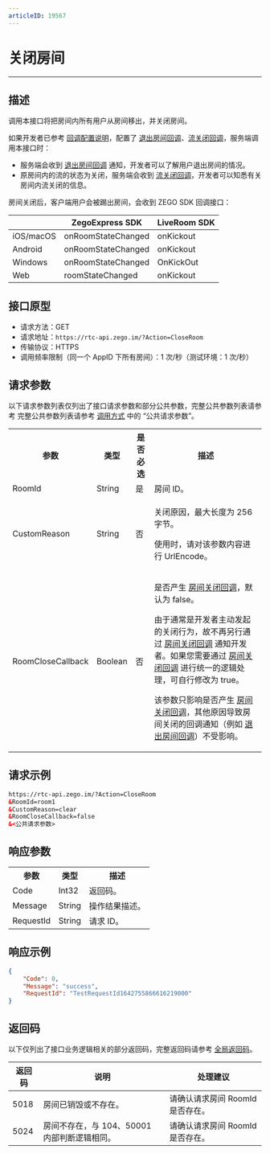 ```yaml
---
articleID: 19567
---
```




# 关闭房间

- - -

## 描述

调用本接口将把房间内所有用户从房间移出，并关闭房间。

如果开发者已参考 [回调配置说明](!Callback/Configuration_Instructions)，配置了 [退出房间回调](!Callback/Logoutroom_callback)、[流关闭回调](!Callback/Stream_Close)，服务端调用本接口时：

- 服务端会收到 [退出房间回调](!Callback/Logoutroom_callback) 通知，开发者可以了解用户退出房间的情况。
- 原房间内的流的状态为关闭，服务端会收到 [流关闭回调](!Callback/Stream_Close)，开发者可以知悉有关房间内流关闭的信息。

房间关闭后，客户端用户会被踢出房间，会收到 ZEGO SDK 回调接口：   

| |ZegoExpress SDK|LiveRoom SDK|
|-|-|-|
|iOS/macOS| onRoomStateChanged | onKickout | 
|Android| onRoomStateChanged | onKickout | 
|Windows| onRoomStateChanged | OnKickOut | 
|Web| roomStateChanged | onKickout | 


## 接口原型

- 请求方法：GET
- 请求地址：`https://rtc-api.zego.im/?Action=CloseRoom`
- 传输协议：HTTPS
- 调用频率限制（同一个 AppID 下所有房间）：1 次/秒（测试环境：1 次/秒）



## 请求参数

以下请求参数列表仅列出了接口请求参数和部分公共参数，完整公共参数列表请参考 完整公共参数列表请参考 [调用方式](./../making-api-requests.mdx#公共请求参数) 中的 “公共请求参数”。


<table>
  
<tbody><tr>
<th>参数</th>
<th>类型</th>
<th>是否必选</th>
<th>描述</th>
</tr>
<tr>
<td>RoomId</td>
<td>String</td>
<td>是</td>
<td>房间 ID。</td>
</tr>
<tr>
<td>CustomReason</td>
<td>String</td>
<td>否</td>
<td><p>关闭原因，最大长度为 256 字节。</p><p>使用时，请对该参数内容进行 UrlEncode。</p></td>
</tr>
<tr>
<td>RoomCloseCallback</td>
<td>Boolean</td>
<td>否</td>
<td>
<p>是否产生 <a href="!room_close_callback" target="_blank">房间关闭回调</a>，默认为 false。</p><p>由于通常是开发者主动发起的关闭行为，故不再另行通过 <a href="!room_close_callback" target="_blank">房间关闭回调</a> 通知开发者。如果您需要通过 <a href="!room_close_callback" target="_blank">房间关闭回调</a> 进行统一的逻辑处理，可自行修改为 true。</p>

<Note title="说明">
<p>该参数只影响是否产生 <a href="!room_close_callback" target="_blank">房间关闭回调</a>，其他原因导致房间关闭的回调通知（例如 <a href="!Callback/Logoutroom_callback" target="_blank">退出房间回调</a>）不受影响。</p>
</Note>

</td>
</tr>
</tbody></table>


## 请求示例

```html
https://rtc-api.zego.im/?Action=CloseRoom
&RoomId=room1
&CustomReason=clear
&RoomCloseCallback=false
&<公共请求参数>
```

## 响应参数


<table>
  
  <tbody><tr>
    <th>参数</th>
    <th>类型</th>
    <th>描述</th>
  </tr>
  <tr>
    <td>Code</td>
    <td>Int32</td>
    <td>返回码。</td>
  </tr>
  <tr>
    <td>Message</td>
    <td>String</td>
    <td>操作结果描述。</td>
  </tr>
  <tr>
    <td>RequestId</td>
    <td>String</td>
    <td>请求 ID。</td>
  </tr>
</tbody>
</table>





## 响应示例

```json
{
    "Code": 0,
    "Message": "success",
    "RequestId": "TestRequestId1642755866616219000"
}
```

## 返回码

以下仅列出了接口业务逻辑相关的部分返回码，完整返回码请参考 [全局返回码](!global_return_code)。

|返回码|说明| 处理建议 |
|-----|----|----|
| 5018 | 房间已销毁或不存在。 | 请确认请求房间 RoomId 是否存在。 |
| 5024 | 房间不存在，与 104、50001 内部判断逻辑相同。 | 请确认请求房间 RoomId 是否存在。 |
